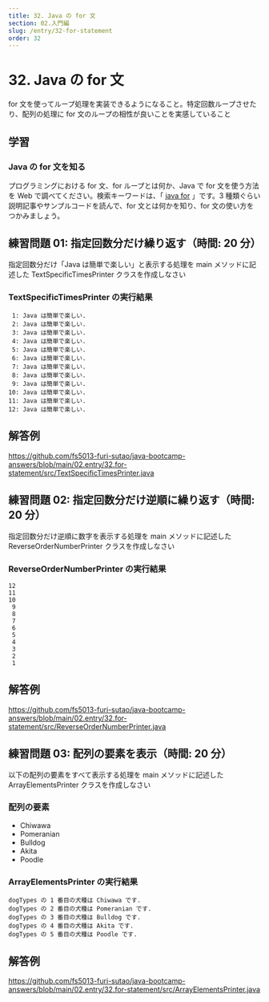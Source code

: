 ```yaml
---
title: 32. Java の for 文
section: 02.入門編
slug: /entry/32-for-statement
order: 32
---
```


# 32. Java の for 文

<p class="goal">
  for
  文を使ってループ処理を実装できるようになること。特定回数ループさせたり、配列の処理に
  for 文のループの相性が良いことを実感していること
</p>

## 学習

### Java の for 文を知る

プログラミングにおける for 文、for ループとは何か、Java で for 文を使う方法を Web で調べてください。検索キーワードは、「 [java for](https://www.google.com/search?q=java+for) 」です。3 種類ぐらい説明記事やサンプルコードを読んで、for 文とは何かを知り、for 文の使い方をつかみましょう。

## 練習問題 01: 指定回数分だけ繰り返す（時間: 20 分）

指定回数分だけ「Java は簡単で楽しい」と表示する処理を main メソッドに記述した TextSpecificTimesPrinter クラスを作成しなさい

### TextSpecificTimesPrinter の実行結果

```
 1: Java は簡単で楽しい.
 2: Java は簡単で楽しい.
 3: Java は簡単で楽しい.
 4: Java は簡単で楽しい.
 5: Java は簡単で楽しい.
 6: Java は簡単で楽しい.
 7: Java は簡単で楽しい.
 8: Java は簡単で楽しい.
 9: Java は簡単で楽しい.
10: Java は簡単で楽しい.
11: Java は簡単で楽しい.
12: Java は簡単で楽しい.
```

## 解答例

https://github.com/fs5013-furi-sutao/java-bootcamp-answers/blob/main/02.entry/32.for-statement/src/TextSpecificTimesPrinter.java

## 練習問題 02: 指定回数分だけ逆順に繰り返す（時間: 20 分）

指定回数分だけ逆順に数字を表示する処理を main メソッドに記述した ReverseOrderNumberPrinter クラスを作成しなさい

### ReverseOrderNumberPrinter の実行結果

```
12
11
10
 9
 8
 7
 6
 5
 4
 3
 2
 1
```

## 解答例

https://github.com/fs5013-furi-sutao/java-bootcamp-answers/blob/main/02.entry/32.for-statement/src/ReverseOrderNumberPrinter.java

## 練習問題 03: 配列の要素を表示（時間: 20 分）

以下の配列の要素をすべて表示する処理を main メソッドに記述した ArrayElementsPrinter クラスを作成しなさい

### 配列の要素

- Chiwawa
- Pomeranian
- Bulldog
- Akita
- Poodle

### ArrayElementsPrinter の実行結果

```
dogTypes の 1 番目の犬種は Chiwawa です.
dogTypes の 2 番目の犬種は Pomeranian です.
dogTypes の 3 番目の犬種は Bulldog です.
dogTypes の 4 番目の犬種は Akita です.
dogTypes の 5 番目の犬種は Poodle です.
```

## 解答例

https://github.com/fs5013-furi-sutao/java-bootcamp-answers/blob/main/02.entry/32.for-statement/src/ArrayElementsPrinter.java
